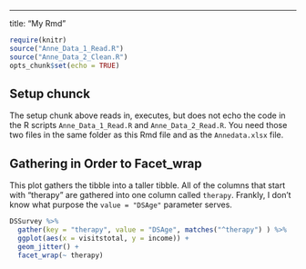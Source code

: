 ---
title: "My Rmd"
```r
require(knitr)
source("Anne_Data_1_Read.R")
source("Anne_Data_2_Clean.R")
opts_chunk$set(echo = TRUE)
```

## Setup chunck

The setup chunk above reads in, executes, but does not echo the code in the R scripts `Anne_Data_1_Read.R` and `Anne_Data_2_Read.R`.  You need those two files in the same folder as this Rmd file and as the `Annedata.xlsx` file.

## Gathering in Order to Facet_wrap

This plot gathers the tibble into a taller tibble.  All of the columns that start with "therapy" are gathered into one column called `therapy`.  Frankly, I don't know what purpose the `value = "DSAge"` parameter serves.

```r


DSSurvey %>% 
  gather(key = "therapy", value = "DSAge", matches("^therapy") ) %>% 
  ggplot(aes(x = visitstotal, y = income)) + 
  geom_jitter() +
  facet_wrap(~ therapy)

```

